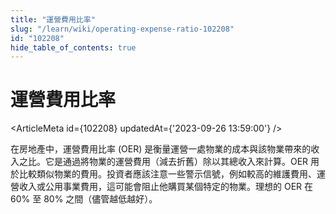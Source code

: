 ```yaml
---
title: "運營費用比率"
slug: "/learn/wiki/operating-expense-ratio-102208"
id: "102208"
hide_table_of_contents: true
---
```



# 運營費用比率

<ArticleMeta id={102208} updatedAt={'2023-09-26 13:59:00'} />
<div className='border-solid border-b border-t-0 my-4 border-[var(--ifm-color-gray-300)]' />

在房地產中，運營費用比率 (OER) 是衡量運營一處物業的成本與該物業帶來的收入之比。它是通過將物業的運營費用（減去折舊）除以其總收入來計算。OER 用於比較類似物業的費用。投資者應該注意一些警示信號，例如較高的維護費用、運營收入或公用事業費用，這可能會阻止他購買某個特定的物業。理想的 OER 在 60% 至 80% 之間（儘管越低越好）。

